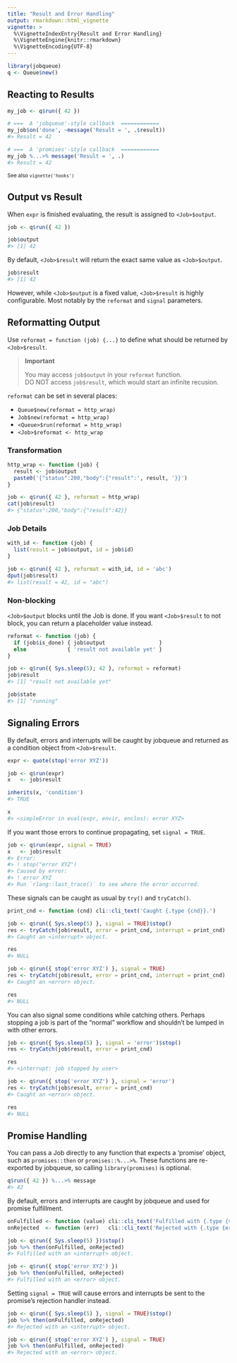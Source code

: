 ```yaml
---
title: "Result and Error Handling"
output: rmarkdown::html_vignette
vignette: >
  %\VignetteIndexEntry{Result and Error Handling}
  %\VignetteEngine{knitr::rmarkdown}
  %\VignetteEncoding{UTF-8}
---
```


```r
library(jobqueue)
q <- Queue$new()
```

## Reacting to Results

```r
my_job <- q$run({ 42 })

# ===  A 'jobqueue'-style callback  ============
my_job$on('done', ~message('Result = ', .$result))
#> Result = 42

# ===  A 'promises'-style callback  ============
my_job %...>% message('Result = ', .)
#> Result = 42
```

<small>See also `vignette('hooks')`</small>



## Output vs Result

When `expr` is finished evaluating, the result is assigned to `<Job>$output`.

```r
job <- q$run({ 42 })

job$output
#> [1] 42
```

By default, `<Job>$result` will return the exact same value as `<Job>$output`.

```r
job$result
#> [1] 42
```

However, while `<Job>$output` is a fixed value, `<Job>$result` is highly configurable. Most notably by the `reformat` and `signal` parameters.



## Reformatting Output

Use `reformat = function (job) {...}` to define what should be returned by `<Job>$result`.

> **Important**
> 
> You may access `job$output` in your `reformat` function.  
> DO NOT access `job$result`, which would start an infinite recusion.


`reformat` can be set in several places:

* `Queue$new(reformat = http_wrap)`
* `Job$new(reformat = http_wrap)`
* `<Queue>$run(reformat = http_wrap)`
* `<Job>$reformat <- http_wrap`


### Transformation

```r
http_wrap <- function (job) {
  result <- job$output
  paste0('{"status":200,"body":{"result":', result, '}}')
}

job <- q$run({ 42 }, reformat = http_wrap)
cat(job$result)
#> {"status":200,"body":{"result":42}}
```

### Job Details

```r
with_id <- function (job) {
  list(result = job$output, id = job$id)
}

job <- q$run({ 42 }, reformat = with_id, id = 'abc')
dput(job$result)
#> list(result = 42, id = "abc")
```


### Non-blocking

`<Job>$output` blocks until the Job is done. If you want `<Job>$result` to not block, you can return a placeholder value instead.

```r
reformat <- function (job) {
  if (job$is_done) { job$output                 }
  else             { 'result not available yet' }
}

job <- q$run({ Sys.sleep(5); 42 }, reformat = reformat)
job$result
#> [1] "result not available yet"

job$state
#> [1] "running"
```



## Signaling Errors

By default, errors and interrupts will be caught by jobqueue and returned as a condition object from `<Job>$result`.

```r
expr <- quote(stop('error XYZ'))

job <- q$run(expr)
x   <- job$result

inherits(x, 'condition')
#> TRUE

x
#> <simpleError in eval(expr, envir, enclos): error XYZ>
```

If you want those errors to continue propagating, set `signal = TRUE`.

```r
job <- q$run(expr, signal = TRUE)
x   <- job$result
#> Error:
#> ! stop("error XYZ")
#> Caused by error:
#> ! error XYZ
#> Run `rlang::last_trace()` to see where the error occurred.
```

These signals can be caught as usual by `try()` and `tryCatch()`.

```r
print_cnd <- function (cnd) cli::cli_text('Caught {.type {cnd}}.')

job <- q$run({ Sys.sleep(5) }, signal = TRUE)$stop()
res <- tryCatch(job$result, error = print_cnd, interrupt = print_cnd)
#> Caught an <interrupt> object.

res
#> NULL

job <- q$run({ stop('error XYZ') }, signal = TRUE)
res <- tryCatch(job$result, error = print_cnd, interrupt = print_cnd)
#> Caught an <error> object.

res
#> NULL
```

You can also signal some conditions while catching others. Perhaps stopping a 
job is part of the "normal" workflow and shouldn't be lumped in with other 
errors.

```r
job <- q$run({ Sys.sleep(5) }, signal = 'error')$stop()
res <- tryCatch(job$result, error = print_cnd)

res
#> <interrupt: job stopped by user>

job <- q$run({ stop('error XYZ') }, signal = 'error')
res <- tryCatch(job$result, error = print_cnd)
#> Caught an <error> object.

res
#> NULL
```



## Promise Handling

You can pass a Job directly to any function that expects a 'promise' object, 
such as `promises::then` or `promises::%...>%`. These functions are re-exported 
by jobqueue, so calling `library(promises)` is optional.

```r
q$run({ 42 }) %...>% message
#> 42
```

By default, errors and interrupts are caught by jobqueue and used for promise
fulfillment.

```r
onFulfilled <- function (value) cli::cli_text('Fulfilled with {.type {value}}.')
onRejected  <- function (err)   cli::cli_text('Rejected with {.type {err}}.')

job <- q$run({ Sys.sleep(5) })$stop()
job %>% then(onFulfilled, onRejected)
#> Fulfilled with an <interrupt> object.

job <- q$run({ stop('error XYZ') })
job %>% then(onFulfilled, onRejected)
#> Fulfilled with an <error> object.
```

Setting `signal = TRUE` will cause errors and interrupts be sent to the 
promise's rejection handler instead.

```r
job <- q$run({ Sys.sleep(5) }, signal = TRUE)$stop()
job %>% then(onFulfilled, onRejected)
#> Rejected with an <interrupt> object.

job <- q$run({ stop('error XYZ') }, signal = TRUE)
job %>% then(onFulfilled, onRejected)
#> Rejected with an <error> object.
```


